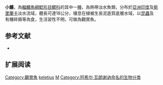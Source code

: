 {{Speciesbox
| name = 小鱯
| image = 
| image_width = 250px
| image_caption = 
| status = LC
| status_system = IUCN3.1
| genus = Mystus
| species = keletius
| authority = [[Achille_Valenciennes|Valenciennes]], 1840
| synonyms = *''Bagrus keletius'', Valenciennes, 1840
*''Aoria keletius'', Valenciennes, 1840
*''Macrones keletius'', Valenciennes, 1840
}}
'''小鱯'''，為[[輻鰭魚綱|輻鰭魚綱]][[鯰形目|鯰形目]][[鱨科|鱨科]]的其中一[[種|種]]，為熱帶淡水魚類，分布於[[亞洲|亞洲]][[印度|印度]]及[[斯里蘭卡|斯里蘭卡]]淡水流域，體長可達18公分，棲息在植被生長泥底質底層水域，以[[昆蟲|昆蟲]]及有機碎屑等為食，生活習性不明，可做為觀賞魚。

==参考文献==
*{{FishBase_species|genus=Mystus|species=keletius|year=2015|month=4}}

== 扩展阅读 ==
{{refbegin}}
{{wikispecies-inline|Mystus keletius|小鱯}}
{{refend}}
{{Taxonbar|from=Q9048011}}

[[Category:觀賞魚|Category:觀賞魚]]
[[Category:鱯屬|keletius]]
[[Category:1840年描述的魚類|M]]
[[Category:阿希尔·瓦朗谢讷命名的生物分类|Category:阿希尔·瓦朗谢讷命名的生物分类]]